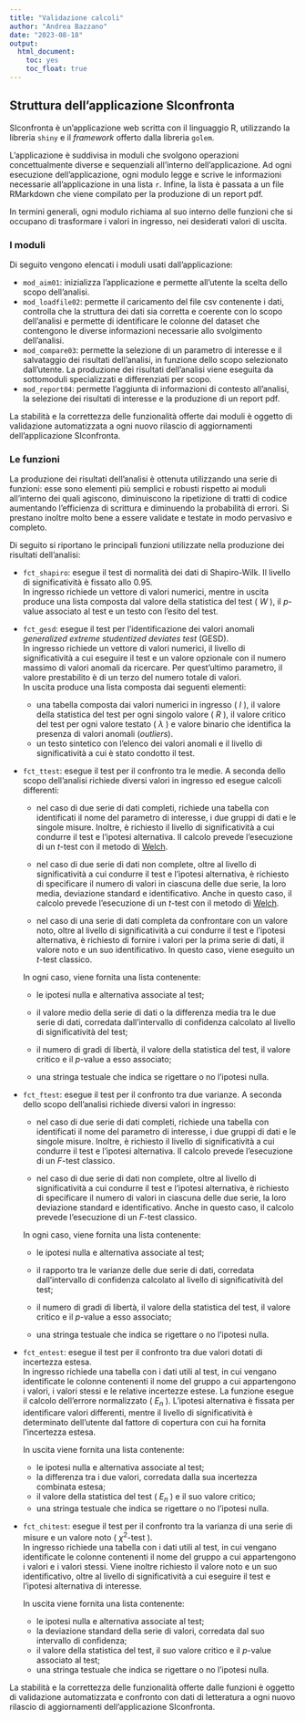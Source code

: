 ```yaml
---
title: "Validazione calcoli"
author: "Andrea Bazzano"
date: "2023-08-18"
output: 
  html_document: 
    toc: yes
    toc_float: true
---
```


## Struttura dell'applicazione SIconfronta

SIconfronta è un'applicazione web scritta con il linguaggio R, utilizzando la libreria `shiny` e il *framework* offerto dalla libreria `golem`.

L'applicazione è suddivisa in moduli che svolgono operazioni concettualmente diverse e sequenziali all'interno dell'applicazione. Ad ogni esecuzione dell'applicazione, ogni modulo legge e scrive le informazioni necessarie all'applicazione in una lista `r`. Infine, la lista è passata a un file RMarkdown che viene compilato per la produzione di un report pdf.

In termini generali, ogni modulo richiama al suo interno delle funzioni che si occupano di trasformare i valori in ingresso, nei desiderati valori di uscita.

### I moduli

Di seguito vengono elencati i moduli usati dall'applicazione:

-   `mod_aim01`: inizializza l'applicazione e permette all'utente la scelta dello scopo dell'analisi.
-   `mod_loadfile02`: permette il caricamento del file csv contenente i dati, controlla che la struttura dei dati sia corretta e coerente con lo scopo dell'analisi e permette di identificare le colonne del dataset che contengono le diverse informazioni necessarie allo svolgimento dell'analisi.
-   `mod_compare03`: permette la selezione di un parametro di interesse e il salvataggio dei risultati dell'analisi, in funzione dello scopo selezionato dall'utente. La produzione dei risultati dell'analisi viene eseguita da sottomoduli specializzati e differenziati per scopo.
-   `mod_report04`: permette l'aggiunta di informazioni di contesto all'analisi, la selezione dei risultati di interesse e la produzione di un report pdf.

La stabilità e la correttezza delle funzionalità offerte dai moduli è oggetto di validazione automatizzata a ogni nuovo rilascio di aggiornamenti dell'applicazione SIconfronta.

### Le funzioni

La produzione dei risultati dell'analisi è ottenuta utilizzando una serie di funzioni: esse sono elementi più semplici e robusti rispetto ai moduli all'interno dei quali agiscono, diminuiscono la ripetizione di tratti di codice aumentando l'efficienza di scrittura e diminuendo la probabilità di errori. Si prestano inoltre molto bene a essere validate e testate in modo pervasivo e completo.

Di seguito si riportano le principali funzioni utilizzate nella produzione dei risultati dell'analisi:

-   `fct_shapiro`: esegue il test di normalità dei dati di Shapiro-Wilk. Il livello di significatività è fissato allo 0.95.\
    In ingresso richiede un vettore di valori numerici, mentre in uscita produce una lista composta dal valore della statistica del test ( $W$ ), il $p$-value associato al test e un testo con l'esito del test.

-   `fct_gesd`: esegue il test per l'identificazione dei valori anomali *generalized extreme studentized deviates test* (GESD).\
    In ingresso richiede un vettore di valori numerici, il livello di significatività a cui eseguire il test e un valore opzionale con il numero massimo di valori anomali da ricercare. Per quest'ultimo parametro, il valore prestabilito è di un terzo del numero totale di valori.\
    In uscita produce una lista composta dai seguenti elementi:

    -   una tabella composta dai valori numerici in ingresso ( $I$ ), il valore della statistica del test per ogni singolo valore ( $R$ ), il valore critico del test per ogni valore testato ( $\lambda$ ) e valore binario che identifica la presenza di valori anomali (*outliers*).
    -   un testo sintetico con l'elenco dei valori anomali e il livello di significatività a cui è stato condotto il test.

-   `fct_ttest`: esegue il test per il confronto tra le medie. A seconda dello scopo dell'analisi richiede diversi valori in ingresso ed esegue calcoli differenti:

    -   nel caso di due serie di dati completi, richiede una tabella con identificati il nome del parametro di interesse, i due gruppi di dati e le singole misure. Inoltre, è richiesto il livello di significatività a cui condurre il test e l'ipotesi alternativa. Il calcolo prevede l'esecuzione di un $t$-test con il metodo di [Welch](https://en.wikipedia.org/wiki/Welch%27s_t-test).

    -   nel caso di due serie di dati non complete, oltre al livello di significatività a cui condurre il test e l'ipotesi alternativa, è richiesto di specificare il numero di valori in ciascuna delle due serie, la loro media, deviazione standard e identificativo. Anche in questo caso, il calcolo prevede l'esecuzione di un $t$-test con il metodo di [Welch](https://en.wikipedia.org/wiki/Welch%27s_t-test).

    -   nel caso di una serie di dati completa da confrontare con un valore noto, oltre al livello di significatività a cui condurre il test e l'ipotesi alternativa, è richiesto di fornire i valori per la prima serie di dati, il valore noto e un suo identificativo. In questo caso, viene eseguito un $t$-test classico.

    In ogni caso, viene fornita una lista contenente:

    -   le ipotesi nulla e alternativa associate al test;

    -   il valore medio della serie di dati o la differenza media tra le due serie di dati, corredata dall'intervallo di confidenza calcolato al livello di significatività del test;

    -   il numero di gradi di libertà, il valore della statistica del test, il valore critico e il $p$-value a esso associato;

    -   una stringa testuale che indica se rigettare o no l'ipotesi nulla.

-   `fct_ftest`: esegue il test per il confronto tra due varianze. A seconda dello scopo dell'analisi richiede diversi valori in ingresso:

    -   nel caso di due serie di dati completi, richiede una tabella con identificati il nome del parametro di interesse, i due gruppi di dati e le singole misure. Inoltre, è richiesto il livello di significatività a cui condurre il test e l'ipotesi alternativa. Il calcolo prevede l'esecuzione di un $F$-test classico.

    -   nel caso di due serie di dati non complete, oltre al livello di significatività a cui condurre il test e l'ipotesi alternativa, è richiesto di specificare il numero di valori in ciascuna delle due serie, la loro deviazione standard e identificativo. Anche in questo caso, il calcolo prevede l'esecuzione di un $F$-test classico.

    In ogni caso, viene fornita una lista contenente:

    -   le ipotesi nulla e alternativa associate al test;

    -   il rapporto tra le varianze delle due serie di dati, corredata dall'intervallo di confidenza calcolato al livello di significatività del test;

    -   il numero di gradi di libertà, il valore della statistica del test, il valore critico e il $p$-value a esso associato;

    -   una stringa testuale che indica se rigettare o no l'ipotesi nulla.

-   `fct_entest`: esegue il test per il confronto tra due valori dotati di incertezza estesa.\
    In ingresso richiede una tabella con i dati utili al test, in cui vengano identificate le colonne contenenti il nome del gruppo a cui appartengono i valori, i valori stessi e le relative incertezze estese. La funzione esegue il calcolo dell'errore normalizzato ( $E_n$ ). L'ipotesi alternativa è fissata per identificare valori differenti, mentre il livello di significatività è determinato dell'utente dal fattore di copertura con cui ha fornita l'incertezza estesa.

    In uscita viene fornita una lista contenente:

    -   le ipotesi nulla e alternativa associate al test;
    -   la differenza tra i due valori, corredata dalla sua incertezza combinata estesa;
    -   il valore della statistica del test ( $E_n$ ) e il suo valore critico;
    -   una stringa testuale che indica se rigettare o no l'ipotesi nulla.

-   `fct_chitest`: esegue il test per il confronto tra la varianza di una serie di misure e un valore noto ( $\chi^2$-test ).\
    In ingresso richiede una tabella con i dati utili al test, in cui vengano identificate le colonne contenenti il nome del gruppo a cui appartengono i valori e i valori stessi. Viene inoltre richiesto il valore noto e un suo identificativo, oltre al livello di significatività a cui eseguire il test e l'ipotesi alternativa di interesse.

    In uscita viene fornita una lista contenente:

    -   le ipotesi nulla e alternativa associate al test;
    -   la deviazione standard della serie di valori, corredata dal suo intervallo di confidenza;
    -   il valore della statistica del test, il suo valore critico e il $p$-value associato al test;
    -   una stringa testuale che indica se rigettare o no l'ipotesi nulla.

La stabilità e la correttezza delle funzionalità offerte dalle funzioni è oggetto di validazione automatizzata e confronto con dati di letteratura a ogni nuovo rilascio di aggiornamenti dell'applicazione SIconfronta.
